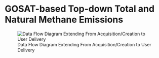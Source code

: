 # GOSAT-based Top-down Total and Natural Methane Emissions

![Data Flow Diagram Extending From Acquisition/Creation to User Delivery](./media/ceos-co2budget-yeargrid-v1_Data_Flow.png)